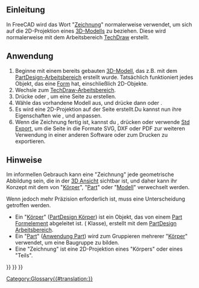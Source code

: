 <languages/>

<span id="Introduction"></span>
==Einleitung==

In FreeCAD wird das Wort "[[Drawing/de|Zeichnung]]" normalerweise verwendet, um sich auf die 2D-Projektion eines [[model/de|3D-Modell]]s zu beziehen. Diese wird normalerweise mit dem Arbeitsbereich [[TechDraw_Workbench/de|TechDraw]] erstellt.

<span id="Usage"></span>
==Anwendung==

# Beginne mit einem bereits gebauten [[model/de|3D-Modell]], das z.B. mit dem [[PartDesign_Workbench/de|PartDesign-Arbeitsbereich]] erstellt wurde. Tatsächlich funktioniert jedes Objekt, das eine [[Shape/de|Form]] hat, einschließlich 2D-Objekte.
# Wechsle zum [[TechDraw_Workbench/de|TechDraw-Arbeitsbereich]].
# Drücke {{Button|[[File:TechDraw_PageDefault.svg|16px]] [[TechDraw_PageDefault/de|TechDraw StandardSeite]]}} oder {{Button|[[File:TechDraw_PageTemplate.svg|16px]] [[TechDraw_PageTemplate/de|TechDraw SeitenVorlage]]}}, um eine Seite zu erstellen.
# Wähle das vorhandene Modell aus, und drücke dann {{Button|[[File:TechDraw_View.svg|16px]] [[TechDraw_View/de|TechDraw Ansicht]]}} oder {{Button|[[File:TechDraw_ProjectionGroup.svg|16px]] [[TechDraw_ProjectionGroup/de|TechDraw ProjektionsGruppe]]}}.
# Es wird eine 2D-Projektion auf der Seite erstellt.Du kannst nun ihre Eigenschaften wie {{PropertyData/de|Maßstab}}, {{PropertyData/de|Rotation}} und {{PropertyData/de|Richtung}} anpassen.
# Wenn die Zeichnung fertig ist, kannst du {{Button|[[File:TechDraw_ExportPageSVG.svg|16px]] [[TechDraw_ExportPageSVG/de|TechDraw ExportSeiteSVG]]}}, {{Button|[[File:TechDraw_ExportPageDXF.svg|16px]] [[TechDraw_ExportPageDXF/de|TechDraw ExportSeiteDXF]]}} drücken oder verwende [[Std_Export/de|Std Export]], um die Seite in die Formate SVG, DXF oder PDF zur weiteren Verwendung in einer anderen Software oder zum Drucken zu exportieren.

<span id="Notes"></span>
== Hinweise ==

Im informellen Gebrauch kann eine "Zeichnung" jede geometrische Abbildung sein, die in der [[3D_view/de|3D Ansicht]] sichtbar ist, und daher kann ihr Konzept mit dem von "[[Body/de|Körper]]", "[[Part/de|Part]]" oder "[[Model/de|Modell]]" verwechselt werden.

Wenn jedoch mehr Präzision erforderlich ist, muss eine Unterscheidung getroffen werden.
* Ein "[[Body/de|Körper]]" ([[PartDesign_Body/de|PartDesign Körper]]) ist ein Objekt, das von einem [[Part_Feature/de|Part Formelement]] abgeleitet ist. ({{incode|Part::Feature}} Klasse), erstellt mit dem [[PartDesign_Workbench/de|PartDesign Arbeitsbereich]].
* Ein "[[Part/de|Part]]" ([[App_Part/de|Anwendung Part]]) wird zum Gruppieren mehrerer "[[Body/de|Körper]]" verwendet, um eine Baugruppe zu bilden.
* Eine "Zeichnung" ist eine 2D-Projektion eines "Körpers" oder eines "Teils".


{{TechDraw Tools navi{{#translation:}}}}
{{Document objects navi{{#translation:}}}}
{{Userdocnavi{{#translation:}}}}
[[Category:Glossary{{#translation:}}]]